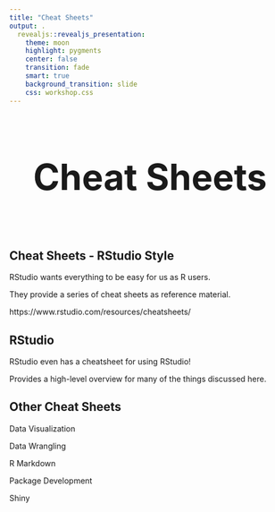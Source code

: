 ```yaml
---
title: "Cheat Sheets"
output: .
  revealjs::revealjs_presentation:
    theme: moon
    highlight: pygments
    center: false
    transition: fade
    smart: true
    background_transition: slide
    css: workshop.css
---
```



## 

<div style='text-align: center; font-size:32'><h1>Cheat Sheets<h1></div>

## Cheat Sheets - RStudio Style

RStudio wants everything to be easy for us as R users.

They provide a series of cheat sheets as reference material.

https://www.rstudio.com/resources/cheatsheets/


## RStudio

RStudio even has a cheatsheet for using RStudio!

Provides a high-level overview for many of the things discussed here.


## Other Cheat Sheets

Data Visualization

Data Wrangling

R Markdown

Package Development

Shiny




